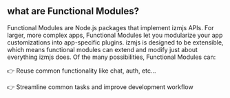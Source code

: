 ## what are Functional Modules?

Functional Modules are Node.js packages that implement izmjs APIs. For larger, more complex apps, Functional Modules let you modularize your app customizations into app-specific plugins.
izmjs is designed to be extensible, which means functional modules can extend and modify just about everything izmjs does.
Of the many possibilities, Functional Modules can:

👉 Reuse common functionality like chat, auth, etc…

👉 Streamline common tasks and improve development workflow
